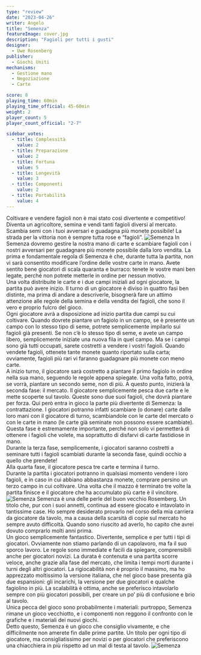 ```yaml
---
type: "review"
date: "2023-04-26"
writer: Angelo
title: "Semenza"
featureImage: cover.jpg
description: "Fagioli per tutti i gusti"
designer:
  - Uwe Rosenberg
publisher:
  - Giochi Uniti
mechanisms:
  - Gestione mano
  - Negoziazione
  - Carte

score: 8
playing_time: 60min
playing_time_official: 45-60min
weight: 2
player_count: 5
player_count_official: "2-7"

sidebar_votes:
  - title: Complessità
    value: 2
  - title: Preparazione
    value: 2
  - title: Fortuna
    value: 5
  - title: Longevità
    value: 3
  - title: Componenti
    value: 2
  - title: Portabilità
    value: 4
---
```


<Setting>
  Coltivare e vendere fagioli non è mai stato così divertente e competitivo!
  Diventa un agricoltore, semina e vendi tanti fagioli diversi al mercato.
  Scambia semi con i tuoi avversari e guadagna più monete possibile! La strada
  per la vittoria non è sempre tutta rose e “fagioli”.
</Setting>

<img src="./game1.jpg" alt="Semenza" />

<Rules>
  In Semenza dovremo gestire la nostra mano di carte e scambiare fagioli con i
  nostri avversari per guadagnare più monete possibile dalla loro vendita. La
  prima e fondamentale regola di Semenza è che, durante tutta la partita, non vi
  sarà consentito modificare l’ordine delle vostre carte in mano. Avete sentito
  bene giocatori di scala quaranta e burraco: tenete le vostre mani ben legate,
  perché non potrete metterle in ordine per nessun motivo. <br />
  Una volta distribuite le carte e i due campi iniziali ad ogni giocatore, la partita
  può avere inizio. Il turno di un giocatore è diviso in quattro fasi ben distinte,
  ma prima di andare a descriverle, bisognerà fare un attimo attenzione alle regole
  della semina e della vendita dei fagioli, che sono il vero e proprio fulcro del
  gioco. <br />
  Ogni giocatore avrà a disposizione ad inizio partita due campi su cui
  coltivare. Quando dovrete piantare un fagiolo in un campo, se è presente un
  campo con lo stesso tipo di seme, potrete semplicemente impilarlo sui fagioli
  già presenti. Se non c’è lo stesso tipo di seme, e avete un campo libero,
  semplicemente iniziate una nuova fila in quel campo. Ma se i campi sono già
  tutti occupati, sarete costretti a vendere i vostri fagioli. Quando vendete
  fagioli, ottenete tante monete quanto riportato sulla carta; ovviamente,
  fagioli più rari vi faranno guadagnare più monete con meno carte. <br />
  A inizio turno, il giocatore sarà costretto a piantare il primo fagiolo in ordine
  nella sua mano, seguendo le regole appena spiegate. Una volta fatto, potrà, se
  vorrà, piantare un secondo seme, non di più. A questo punto, inizierà la seconda
  fase: il mercato. Il giocatore semplicemente pesca due carte e le mette scoperte
  sul tavolo. Queste sono due suoi fagioli, che dovrà piantare per forza. Qui però
  entra in gioco la parte più divertente di Semenza: la contrattazione. I giocatori
  potranno infatti scambiare (o donare) carte dalle loro mani con il giocatore di
  turno, scambiandole con le carte del mercato o con le carte in mano (le carte già
  seminate non possono essere scambiate). Questa fase è estremamente importante,
  perché non solo vi permetterà di ottenere i fagioli che volete, ma soprattutto
  di disfarvi di carte fastidiose in mano. <br />
  Durante la terza fase, semplicemente, i giocatori saranno costretti a seminare
  tutti i fagioli scambiati durante la seconda fase, quindi occhio a quello che
  prendete! <br />
  Alla quarta fase, il giocatore pesca tre carte e termina il turno. <br />
  Durante la partita i giocatori potranno in qualsiasi momento vendere i loro
  fagioli, e in caso in cui abbiano abbastanza monete, comprare persino un terzo
  campo in cui coltivare. Una volta che il mazzo è terminato tre volte la
  partita finisce e il giocatore che ha accumulato più carte è il vincitore.
</Rules>

<img src="./game2.jpg" alt="Semenza" />

<Feedback>
  Semenza è una delle perle del buon vecchio Rosemberg. Un titolo che, pur con i
  suoi annetti, continua ad essere giocato e intavolato in tantissime case. Ho
  sempre desiderato provarlo nel corso della mia carriera da giocatore da
  tavolo, ma a causa della scarsità di copie sul mercato ho sempre avuto
  difficoltà. Quando sono riuscito ad averlo, ho capito che avrei dovuto
  comprarlo molti anni prima. <br />
  Un gioco semplicemente fantastico. Divertente, semplice e per tutti i tipi di giocatori.
  Ovviamente non stiamo parlando di un capolavoro, ma fa il suo sporco lavoro. Le
  regole sono immediate e facili da spiegare, comprensibili anche per giocatori novizi.
  La durata è contenuta e una partita scorre veloce, anche grazie alla fase del mercato,
  che limita i tempi morti durante i turni degli altri giocatori. La rigiocabilità
  non è proprio il massimo, ma ho apprezzato moltissimo la versione italiana, che
  nel gioco base presenta già due espansioni: gli incarichi, la versione per due
  giocatori e qualche fagiolino in più. La scalabilità è ottima, anche se preferisco
  intavolarlo sempre con più giocatori possibili, per creare un po’ più di confusione
  e brio al tavolo. <br />
  Unica pecca del gioco sono probabilmente i materiali: purtroppo, Semenza
  rimane un gioco vecchiotto, e i componenti non reggono il confronto con le
  grafiche e i materiali dei nuovi giochi. <br />
  Detto questo, Semenza è un gioco che consiglio vivamente, e che difficilmente non
  amerete fin dalle prime partite. Un titolo per ogni tipo di giocatore, ma consigliatissimo
  per novizi o per giocatori che preferiscono una chiacchiera in più rispetto ad
  un mal di testa al tavolo.
</Feedback>

<img src="./game3.jpg" alt="Semenza" />
